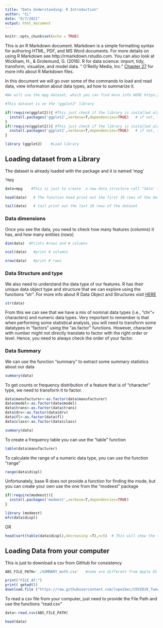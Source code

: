 ```yaml
---
title: "Data Understanding: R Introduction"
author: "CL"
date: "9/7/2021"
output: html_document
---
```


```r
knitr::opts_chunk$set(echo = TRUE)
```

This is an R Markdown document. Markdown is a simple formatting syntax for authoring HTML, PDF, and MS Word documents. For more details on using R Markdown see http://rmarkdown.rstudio.com.  You can also look at  Wickham, H., & Grolemund, G. (2016). R for data science: import, tidy, transform, visualize, and model data. " O'Reilly Media, Inc." [Chapter 27](https://r4ds.had.co.nz/r-markdown.html) for more info about R Markdown files.

In this document we will go over some of the commands to load and read data, view  information about data types, ad how to summarize  it.  

```r
#We will use the mpg dataset, which you can find more info HERE https://archive.ics.uci.edu/ml/datasets/auto+mpg OR you can type in the console ?mpg

#This dataset is on the "ggplot2" library

if(!require(ggplot2)){ #This just check if the library is installed already or not
  install.packages('ggplot2',verbose=T,dependencies=TRUE)   # if not, this will install it
}
if(!require(ggplot2)){ #This just check if the library is installed already or not
  install.packages('ggplot2',verbose=T,dependencies=TRUE)   # if not, this will install it
}

library (ggplot2)    #Load library


```

## Loading dataset from a Library

The dataset is already loaded with the package and it is named 'mpg'
```r

?mpg

data=mpg    #This is just to create  a new data structure call "data' that you can see in the "Environment" tabs and double click to open it.

head(data)   # The function head print out the first 10 rows of the data

tail(data)   # tail print out the last 10 rows of the dataset

```
### Data dimensions 
Once you see the data, you need to check how many features (columns) it has, and how many entities (rows)
```r
dim(data)  #Prints #rows and # columns

ncol(data)   #print # columns

nrow(data)   #print # rows

```

### Data Structure and type

We also need to understand the data type of our features. R has their unique data object type and structure that we can explore using the functions "str". For more info about R Data Object and Structures visit [HERE]( https://mgimond.github.io/ES218/Week02a.html)
```r
str(data)
```
From this we can see that we have a mix of nominal data types (i.e., "chr"= characters) and numeric data types.  Very important to remember is that when performing some statistical analysis, you will need to transform some datatypes in "factors" using the "as.factor" functions. However, character with number might not directly translate to factor with the right order or level. Hence, you need to always check the order of your factor. 

### Data Summary
 
We can use the function "summary" to extract some summary statistics about our data 
```r
summary(data)
```
To get counts or frequency distribution of a feature that is of "character" type, we need to transform it to factor. 
```r
data$manufacturer<-as.factor(data$manufacturer)
data$model<-as.factor(data$model)
data$trans<-as.factor(data$trans)
data$drv<-as.factor(data$drv)
data$fl<-as.factor(data$fl)
data$class<-as.factor(data$class)

summary(data)
```
To create a frequency table you can use the "table" function 
```r
table(data$manufacturer)
```
To calculate the range  of a numeric data type, you can use the function "range"
```r
range(data$displ)

```


Unfortunately, base R does not provide a function for finding the mode, but you can create your own use the one from the "modeest" package 

```r

if(!require(modeest)){ 
  install.packages('modeest',verbose=T,dependencies=TRUE)   
}

library (modeest)
mfv(data$displ)
```
OR
```r
head(sort(table(data$displ),decreasing =T),n=5)  # This will show the top 5 most frequent values
```

## Loading Data from your computer


This is just to download a csv from GitHub for consistency
```r

ABS_FILE_PATH='./SUMMARY_moth.csv'   #name are different from Apple OS and Window, make sure to use the appropriate one. 

print("FILE AT:")
print( getwd())
download.file ("https://raw.githubusercontent.com/lopezbec/COVID19_Tweets_Dataset/main/Summary_Details/SUMMARY_moth.csv", destfile=ABS_FILE_PATH)


```
To read a csv file from your computer, just need to provide the File Path and use the functions "read.csv"
```r
data<-read.csv(ABS_FILE_PATH)

head(data)
```




